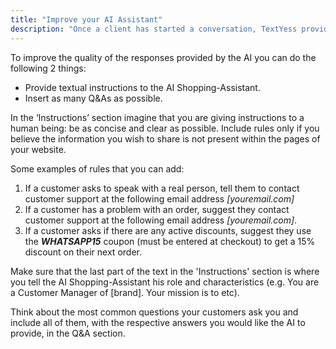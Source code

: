 ```yaml
---
title: "Improve your AI Assistant"
description: "Once a client has started a conversation, TextYess provides the ability to manage it manually."
---
```


To improve the quality of the responses provided by the AI you can do the following 2 things:

- Provide textual instructions to the AI Shopping-Assistant.
- Insert as many Q&As as possible.

In the ‘Instructions’ section imagine that you are giving instructions to a human being: be as concise and clear as possible. Include rules only if you believe the information you wish to share is not present within the pages of your website.

Some examples of rules that you can add:

1. If a customer asks to speak with a real person, tell them to contact customer support at the following email address _[youremail.com]_
2. If a customer has a problem with an order, suggest they contact customer support at the following email address _[youremail.com]_.
3. If a customer asks if there are any active discounts, suggest they use the **_WHATSAPP15_** coupon (must be entered at checkout) to get a 15% discount on their next order.

Make sure that the last part of the text in the 'Instructions' section is where you tell the AI Shopping-Assistant his role and characteristics (e.g. You are a Customer Manager of [brand]. Your mission is to etc).

Think about the most common questions your customers ask you and include all of them, with the respective answers you would like the AI to provide, in the Q&A section.
